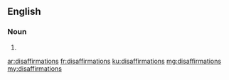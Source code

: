 ==English==

===Noun===
{{head|en|plural}}

# {{plural of|disaffirmation|lang=en|nocat=1}}

[[ar:disaffirmations]]
[[fr:disaffirmations]]
[[ku:disaffirmations]]
[[mg:disaffirmations]]
[[my:disaffirmations]]
